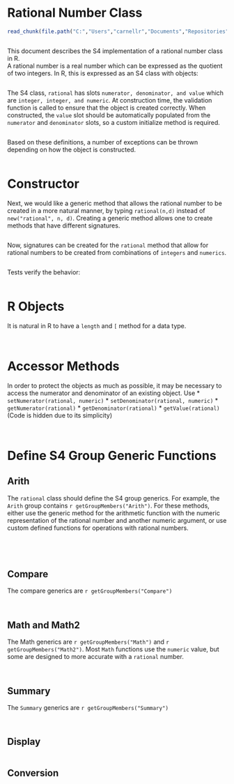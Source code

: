 Rational Number Class
========================================================

```r
read_chunk(file.path("C:","Users","carnellr","Documents","Repositories","RSandbox","rational","rational number class chunks.r"))
```

```r
```

This document describes the S4 implementation of a rational number class in R.  
A rational number is a real number which can be expressed as the quotient of two 
integers.  In R, this is expressed as an S4 class with objects:

```r
```
The S4 class, `rational` has slots `numerator, denominator, and value` which
are `integer, integer, and numeric`.  At construction time, the validation
function is called to ensure that the object is created correctly.  When
constructed, the `value` slot should be automatically populated from the 
`numerator` and `denominator` slots, so a custom initialize method is required.

```r
```

Based on these definitions, a number of exceptions can be thrown depending
on how the object is constructed.

```r
```

# Constructor

Next, we would like a generic method that allows the rational number to be
created in a more natural manner, by typing `rational(n,d)` instead of
`new("rational", n, d)`.  Creating a generic method allows one to create
methods that have different signatures.

```r
```
Now, signatures can be created for the `rational` method that allow for rational
numbers to be created from combinations of `integers` and `numerics`.

```r
```
Tests verify the behavior:

```r
```
# R Objects
It is natural in R to have a `length` and `[` method for a data type.

```r
```

```r
```
# Accessor Methods

In order to protect the objects as much as possible, it may be necessary to
access the numerator and denominator of an existing object.  Use
* `setNumerator(rational, numeric)`
* `setDenominator(rational, numeric)`
* `getNumerator(rational)`
* `getDenominator(rational)`
* `getValue(rational)`
(Code is hidden due to its simplicity)

```r
```

```r
```

# Define S4 Group Generic Functions

## Arith

The `rational` class should define the S4 group generics.  For example, the
`Arith` group contains `r getGroupMembers("Arith")`.  For these methods, either
use the generic method for the arithmetic function with the numeric representation
of the rational number and another numeric argument, or use custom defined
functions for operations with rational numbers.

```r
```

```r
```

```r
````

```r
```

## Compare

The compare generics are `r getGroupMembers("Compare")`

```r
```

```r
```

## Math and Math2

The Math generics are `r getGroupMembers("Math")` and 
`r getGroupMembers("Math2")`.  Most `Math` functions use the `numeric` value,
but some are designed to more accurate with a `rational` number.

```r
```

```r
```

## Summary

The `Summary` generics are `r getGroupMembers("Summary")`

```r
```

```r
```

## Display

```r
```

## Conversion

```r
```

```r
```

